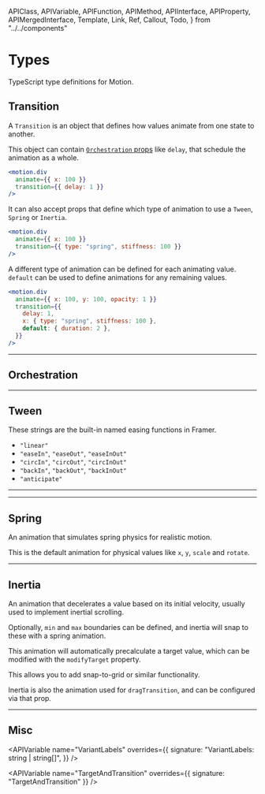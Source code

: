 <!-- 👋 Editing this file? Need help? → https://github.com/framer/api-docs/blob/master/CONTRIBUTING.md -->

  APIClass,
  APIVariable,
  APIFunction,
  APIMethod,
  APIInterface,
  APIProperty,
  APIMergedInterface,
  Template,
  Link,
  Ref,
  Callout,
  Todo,
} from "../../components"


# Types

TypeScript type definitions for Motion.

## Transition

A `Transition` is an object that defines how values animate from one state to another.

<div>

This object can contain [`Orchestration` props](#orchestration) like `delay`, that schedule the animation as a whole.

</div>

```jsx
<motion.div
  animate={{ x: 100 }}
  transition={{ delay: 1 }}
/>
```

<div>

It can also accept props that define which type of animation to use a `Tween`, `Spring` or `Inertia`.

</div>

```jsx
<motion.div
  animate={{ x: 100 }}
  transition={{ type: "spring", stiffness: 100 }}
/>
```

<div>

A different type of animation can be defined for each animating value. `default` can be used to define animations for any remaining values.

</div>

```jsx
<motion.div
  animate={{ x: 100, y: 100, opacity: 1 }}
  transition={{
    delay: 1,
    x: { type: "spring", stiffness: 100 },
    default: { duration: 2 },
  }}
/>
```

---

## Orchestration

<APIProperty name="Orchestration.delay" />
<APIProperty name="Orchestration.delayChildren" />
<APIProperty name="Orchestration.staggerChildren" />
<APIProperty name="Orchestration.staggerDirection" />
<APIProperty name="Orchestration.when" />
<APIProperty name="Repeat.repeat" />
<APIProperty name="Repeat.repeatType" />
<APIProperty name="Repeat.repeatDelay" />

---

## Tween

<APIProperty name="Tween.type" />
<APIProperty name="Tween.duration" />
<APIProperty name="Tween.ease" />

<div>
  <p>
    These strings are the built-in named easing functions in
    Framer.
  </p>
</div>

- `"linear"`
- `"easeIn"`, `"easeOut"`, `"easeInOut"`
- `"circIn"`, `"circOut"`, `"circInOut"`
- `"backIn"`, `"backOut"`, `"backInOut"`
- `"anticipate"`

---

<APIProperty name="Tween.from" />
<APIProperty name="Tween.times" />

---

## Spring

An animation that simulates spring physics for realistic motion.

This is the default animation for physical values like `x`, `y`, `scale` and `rotate`.

<APIProperty name="Spring.type" />
<APIProperty name="Spring.duration" />
<APIProperty name="Spring.bounce" />
<APIProperty name="Spring.damping" />
<APIProperty name="Spring.mass" />
<APIProperty name="Spring.stiffness" />
<APIProperty name="Spring.velocity" />
<APIProperty name="Spring.restSpeed" />
<APIProperty name="Spring.restDelta" />

---

## Inertia

An animation that decelerates a value based on its initial velocity,
usually used to implement inertial scrolling.

Optionally, `min` and `max` boundaries can be defined, and inertia
will snap to these with a spring animation.

This animation will automatically precalculate a target value,
which can be modified with the `modifyTarget` property.

This allows you to add snap-to-grid or similar functionality.

Inertia is also the animation used for `dragTransition`, and can be configured via that prop.

<APIProperty name="Inertia.type" />
<APIProperty name="Inertia.modifyTarget" />
<APIProperty name="Inertia.bounceStiffness" />
<APIProperty name="Inertia.bounceDamping" />
<APIProperty name="Inertia.power" />
<APIProperty name="Inertia.timeConstant" />
<APIProperty name="Inertia.restDelta" />
<APIProperty name="Inertia.min" />
<APIProperty name="Inertia.max" />

---

<APIClass name="AnimationControls" />

## Misc

<APIVariable
  name="VariantLabels"
  overrides={{
    signature: "VariantLabels: string | string[]",
  }}
/>

<APIVariable
  name="TargetAndTransition"
  overrides={{ signature: "TargetAndTransition" }}
/>
